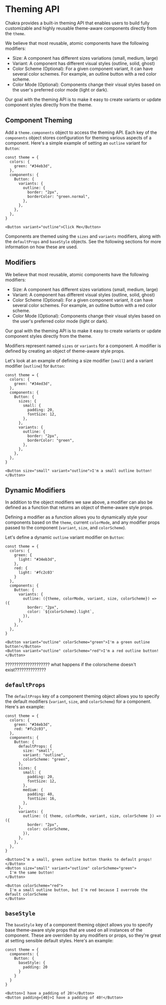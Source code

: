 # Theming API

Chakra provides a built-in theming API that enables users to build fully
customizable and highly reusable theme-aware components directly from the
`theme`.

We believe that most reusable, atomic components have the following modifiers:

- Size: A component has different sizes variations (small, medium, large)
- Variant: A component has different visual styles (outline, solid, ghost)
- Color Scheme (Optional): For a given component variant, it can have several
  color schemes. For example, an outline button with a red color scheme.
- Color Mode (Optional): Components change their visual styles based on the
  user's preferred color mode (light or dark).

Our goal with the theming API is to make it easy to create variants or update
component styles directly from the theme.

## Component Theming

Add a `theme.components` object to access the theming API. Each key of the
`components` object stores configuration for theming various aspects of a
component. Here's a simple example of setting an `outline` variant for `Button`:

```tsx
const theme = {
  colors: {
    green: "#34eb3d",
  },
  components: {
    Button: {
      variants: {
        outline: {
          border: "2px",
          borderColor: "green.normal",
        },
      },
    },
  },
}

<Button variant="outline">Click Me</Button>
```

Components are themed using the `sizes` and `variants` modifiers, along with the
`defaultProps` and `baseStyle` objects. See the following sections for more
information on how these are used.

## Modifiers

We believe that most reusable, atomic components have the following modifiers:

- Size: A component has different sizes variations (small, medium, large)
- Variant: A component has different visual styles (outline, solid, ghost)
- Color Scheme (Optional): For a given component variant, it can have several
  color schemes. For example, an outline button with a red color scheme.
- Color Mode (Optional): Components change their visual styles based on the
  user's preferred color mode (light or dark).

Our goal with the theming API is to make it easy to create variants or update
component styles directly from the theme.

Modifiers represent named `sizes` or `variants` for a component. A modifier is
defined by creating an object of theme-aware style props.

Let's look at an example of defining a size modifier (`small`) and a variant
modifier (`outline`) for `Button`:

```tsx
const theme = {
  colors: {
    green: "#34ed3d",
  },
  components: {
    Button: {
      sizes: {
        small: {
          padding: 20,
          fontSize: 12,
        },
      },
      variants: {
        outline: {
          border: "2px",
          borderColor: "green",
        },
      },
    },
  },
}

<Button size="small" variant="outline">I'm a small outline button!</Button>
```

## Dynamic Modifiers

In addition to the object modifiers we saw above, a modifier can also be defined
as a function that returns an object of theme-aware style props.

Defining a modifier as a function allows you to dynamically style your
components based on the `theme`, current `colorMode`, and any modifier props
passed to the component (`variant`, `size`, and `colorScheme`).

Let's define a dynamic `outline` variant modifier on `Button`:

```tsx
const theme = {
  colors: {
    green: {
      light: "#34eb3d",
    },
    red: {
      light: '#fc2c03'
    }
  },
  components: {
    Button: {
      variants: {
        outline: ({theme, colorMode, variant, size, colorScheme}) => ({
          border: "2px",
          color: `${colorScheme}.light`,
        }),
      },
    },
  },
}

<Button variant="outline" colorScheme="green">I'm a green outline button!</Button>
<Button variant="outline" colorScheme="red">I'm a red outline button!</Button>
```

???????????????????? what happens if the colorscheme doesn't exist??????????????

## `defaultProps`

The `defaultProps` key of a component theming object allows you to specify the
default modifiers (`variant`, `size`, and `colorScheme`) for a component. Here's
an example:

```tsx
const theme = {
  colors: {
    green: "#34eb3d",
    red: "#fc2c03",
  },
  components: {
    Button: {
      defaultProps: {
        size: "small",
        variant: "outline",
        colorScheme: "green",
      },
      sizes: {
        small: {
          padding: 20,
          fontSize: 12,
        },
        medium: {
          padding: 40,
          fontSize: 16,
        },
      },
      variants: {
        outline: ({ theme, colorMode, variant, size, colorScheme }) => ({
          border: "2px",
          color: colorScheme,
        }),
      },
    },
  },
}

<Button>I'm a small, green outline button thanks to default props!</Button>
<Button size="small" variant="outline" colorScheme="green">
  I'm the same button!
</Button>

<Button colorScheme="red">
  I'm a small outline button, but I'm red because I overrode the default colorScheme
</Button>
```

## `baseStyle`

The `baseStyle` key of a component theming object allows you to specify base
theme-aware style props that are used on all instances of the component. These
are overriden by any modifiers or props, so they're great at setting sensible
default styles. Here's an example:

```tsx
const theme = {
  components: {
    Button: {
      baseStyle: {
        padding: 20
      }
    }
  }
}

<Button>I have a padding of 20!</Button>
<Button padding={40}>I have a padding of 40!</Button>
```
